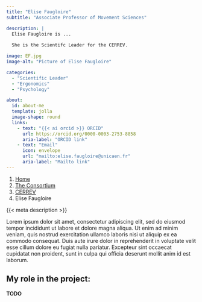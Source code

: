 ```yaml
---
title: "Elise Faugloire"
subtitle: "Associate Professor of Movement Sciences"

description: | 
  Elise Faugloire is ...
  
  She is the Scientifc Leader for the CERREV.

image: EF.jpg
image-alt: "Picture of Elise Faugloire"

categories:
  - "Scientific Leader"
  - "Ergonomics"
  - "Psychology"

about:
  id: about-me
  template: jolla
  image-shape: round
  links:
    - text: "{{< ai orcid >}} ORCID"
      url: https://orcid.org/0000-0003-2753-8858
      aria-label: "ORCID link"
    - text: "Email"
      icon: envelope
      url: "mailto:elise.faugloire@unicaen.fr"
      aria-label: "Mailto link"
---
```


<!-- TODO: auto-generate with R ? Make an extension ? -->

<nav aria-label="breadcrumb">
  <ol class="breadcrumb">
    <li class="breadcrumb-item"><a href="/">Home</a></li>
    <li class="breadcrumb-item"><a href="/content/consortium/">The Consortium</a></li>
    <li class="breadcrumb-item"><a href="/content/consortium/CERREV/">CERREV</a></li>
    <li class="breadcrumb-item active" aria-current="page">Elise Faugloire</li>
  </ol>
</nav>

:::{#about-me}

{{< meta description >}}

:::

Lorem ipsum dolor sit amet, consectetur adipiscing elit, sed do eiusmod tempor incididunt ut labore et dolore magna aliqua. Ut enim ad minim veniam, quis nostrud exercitation ullamco laboris nisi ut aliquip ex ea commodo consequat. Duis aute irure dolor in reprehenderit in voluptate velit esse cillum dolore eu fugiat nulla pariatur. Excepteur sint occaecat cupidatat non proident, sunt in culpa qui officia deserunt mollit anim id est laborum.

## My role in the project:

**TODO**